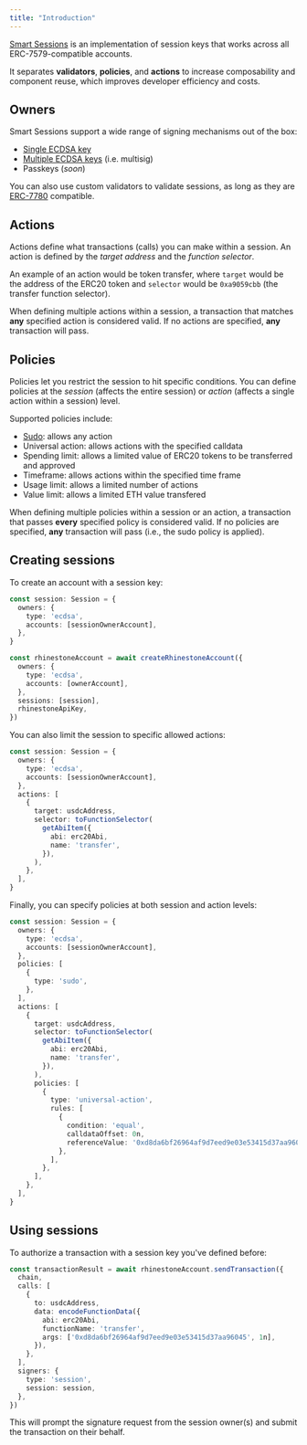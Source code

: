 ```yaml
---
title: "Introduction"
---
```


[Smart Sessions](https://github.com/erc7579/smartsessions) is an implementation of session keys that works across all ERC-7579-compatible accounts.

It separates **validators**, **policies**, and **actions** to increase composability and component reuse, which improves developer efficiency and costs.

## Owners

Smart Sessions support a wide range of signing mechanisms out of the box:

- [Single ECDSA key](./signature-validators/ecdsa)
- [Multiple ECDSA keys](./signature-validators/ecdsa) (i.e. multisig)
- Passkeys (_soon_)

You can also use custom validators to validate sessions, as long as they are [ERC-7780](https://eips.ethereum.org/EIPS/eip-7780) compatible.

## Actions

Actions define what transactions (calls) you can make within a session. An action is defined by the _target address_ and the _function selector_.

An example of an action would be token transfer, where `target` would be the address of the ERC20 token and `selector` would be `0xa9059cbb` (the transfer function selector).

When defining multiple actions within a session, a transaction that matches **any** specified action is considered valid. If no actions are specified, **any** transaction will pass.

## Policies

Policies let you restrict the session to hit specific conditions. You can define policies at the _session_ (affects the entire session) or _action_ (affects a single action within a session) level.

Supported policies include:

- [Sudo](./policies/sudo): allows any action
- Universal action: allows actions with the specified calldata
- Spending limit: allows a limited value of ERC20 tokens to be transferred and approved
- Timeframe: allows actions within the specified time frame
- Usage limit: allows a limited number of actions
- Value limit: allows a limited ETH value transfered

When defining multiple policies within a session or an action, a transaction that passes **every** specified policy is considered valid. If no policies are specified, **any** transaction will pass (i.e., the sudo policy is applied).

## Creating sessions

To create an account with a session key:

```ts {1-6,13}
const session: Session = {
  owners: {
    type: 'ecdsa',
    accounts: [sessionOwnerAccount],
  },
}

const rhinestoneAccount = await createRhinestoneAccount({
  owners: {
    type: 'ecdsa',
    accounts: [ownerAccount],
  },
  sessions: [session],
  rhinestoneApiKey,
})
```

You can also limit the session to specific allowed actions:

```ts {6-16}
const session: Session = {
  owners: {
    type: 'ecdsa',
    accounts: [sessionOwnerAccount],
  },
  actions: [
    {
      target: usdcAddress,
      selector: toFunctionSelector(
        getAbiItem({
          abi: erc20Abi,
          name: 'transfer',
        }),
      ),
    },
  ],
}
```

Finally, you can specify policies at both session and action levels:

```ts {6-10,20-31}
const session: Session = {
  owners: {
    type: 'ecdsa',
    accounts: [sessionOwnerAccount],
  },
  policies: [
    {
      type: 'sudo',
    },
  ],
  actions: [
    {
      target: usdcAddress,
      selector: toFunctionSelector(
        getAbiItem({
          abi: erc20Abi,
          name: 'transfer',
        }),
      ),
      policies: [
        {
          type: 'universal-action',
          rules: [
            {
              condition: 'equal',
              calldataOffset: 0n,
              referenceValue: '0xd8da6bf26964af9d7eed9e03e53415d37aa96045',
            },
          ],
        },
      ],
    },
  ],
}
```

## Using sessions

To authorize a transaction with a session key you've defined before:

```ts {13-16}
const transactionResult = await rhinestoneAccount.sendTransaction({
  chain,
  calls: [
    {
      to: usdcAddress,
      data: encodeFunctionData({
        abi: erc20Abi,
        functionName: 'transfer',
        args: ['0xd8da6bf26964af9d7eed9e03e53415d37aa96045', 1n],
      }),
    },
  ],
  signers: {
    type: 'session',
    session: session,
  },
})
```

This will prompt the signature request from the session owner(s) and submit the transaction on their behalf.
